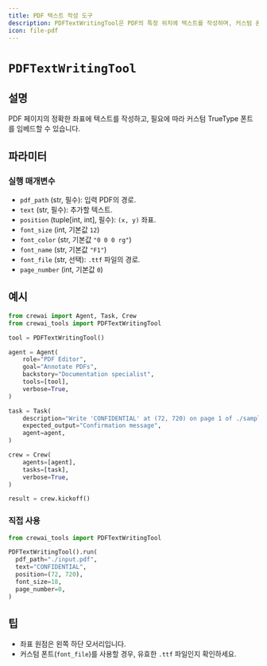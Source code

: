 ```yaml
---
title: PDF 텍스트 작성 도구
description: PDFTextWritingTool은 PDF의 특정 위치에 텍스트를 작성하며, 커스텀 폰트를 지원합니다.
icon: file-pdf
---
```


# `PDFTextWritingTool`

## 설명

PDF 페이지의 정확한 좌표에 텍스트를 작성하고, 필요에 따라 커스텀 TrueType 폰트를 임베드할 수 있습니다.

## 파라미터

### 실행 매개변수

- `pdf_path` (str, 필수): 입력 PDF의 경로.
- `text` (str, 필수): 추가할 텍스트.
- `position` (tuple[int, int], 필수): `(x, y)` 좌표.
- `font_size` (int, 기본값 `12`)
- `font_color` (str, 기본값 `"0 0 0 rg"`)
- `font_name` (str, 기본값 `"F1"`)
- `font_file` (str, 선택): `.ttf` 파일의 경로.
- `page_number` (int, 기본값 `0`)

## 예시

```python Code
from crewai import Agent, Task, Crew
from crewai_tools import PDFTextWritingTool

tool = PDFTextWritingTool()

agent = Agent(
    role="PDF Editor",
    goal="Annotate PDFs",
    backstory="Documentation specialist",
    tools=[tool],
    verbose=True,
)

task = Task(
    description="Write 'CONFIDENTIAL' at (72, 720) on page 1 of ./sample.pdf",
    expected_output="Confirmation message",
    agent=agent,
)

crew = Crew(
    agents=[agent],
    tasks=[task],
    verbose=True,
)

result = crew.kickoff()
```

### 직접 사용

```python Code
from crewai_tools import PDFTextWritingTool

PDFTextWritingTool().run(
  pdf_path="./input.pdf",
  text="CONFIDENTIAL",
  position=(72, 720),
  font_size=18,
  page_number=0,
)
```

## 팁

- 좌표 원점은 왼쪽 하단 모서리입니다.
- 커스텀 폰트(`font_file`)를 사용할 경우, 유효한 `.ttf` 파일인지 확인하세요.
